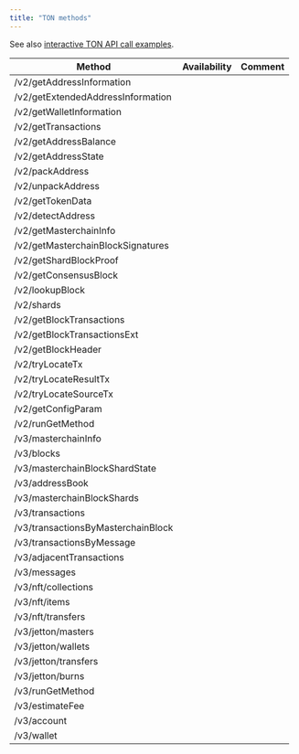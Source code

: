 ```yaml
---
title: "TON methods"
---
```


See also [interactive TON API call examples](/api-reference/getting-started-ton).

| Method                             | Availability | Comment |
| ---------------------------------- | ------------ | ------- |
| /v2/getAddressInformation          | <Icon icon="square-check"  iconType="solid" />            |         |
| /v2/getExtendedAddressInformation  | <Icon icon="square-check"  iconType="solid" />            |         |
| /v2/getWalletInformation           | <Icon icon="square-check"  iconType="solid" />            |         |
| /v2/getTransactions                | <Icon icon="square-check"  iconType="solid" />            |         |
| /v2/getAddressBalance              | <Icon icon="square-check"  iconType="solid" />            |         |
| /v2/getAddressState                | <Icon icon="square-check"  iconType="solid" />            |         |
| /v2/packAddress                    | <Icon icon="square-check"  iconType="solid" />            |         |
| /v2/unpackAddress                  | <Icon icon="square-check"  iconType="solid" />            |         |
| /v2/getTokenData                   | <Icon icon="square-check"  iconType="solid" />            |         |
| /v2/detectAddress                  | <Icon icon="square-check"  iconType="solid" />            |         |
| /v2/getMasterchainInfo             | <Icon icon="square-check"  iconType="solid" />            |         |
| /v2/getMasterchainBlockSignatures  | <Icon icon="square-check"  iconType="solid" />            |         |
| /v2/getShardBlockProof             | <Icon icon="square-check"  iconType="solid" />            |         |
| /v2/getConsensusBlock              | <Icon icon="square-check"  iconType="solid" />            |         |
| /v2/lookupBlock                    | <Icon icon="square-check"  iconType="solid" />            |         |
| /v2/shards                         | <Icon icon="square-check"  iconType="solid" />            |         |
| /v2/getBlockTransactions           | <Icon icon="square-check"  iconType="solid" />            |         |
| /v2/getBlockTransactionsExt        | <Icon icon="square-check"  iconType="solid" />            |         |
| /v2/getBlockHeader                 | <Icon icon="square-check"  iconType="solid" />            |         |
| /v2/tryLocateTx                    | <Icon icon="square-check"  iconType="solid" />            |         |
| /v2/tryLocateResultTx              | <Icon icon="square-check"  iconType="solid" />            |         |
| /v2/tryLocateSourceTx              | <Icon icon="square-check"  iconType="solid" />            |         |
| /v2/getConfigParam                 | <Icon icon="square-check"  iconType="solid" />            |         |
| /v2/runGetMethod                   | <Icon icon="square-check"  iconType="solid" />            |         |
| /v3/masterchainInfo                | <Icon icon="square-check"  iconType="solid" />            |         |
| /v3/blocks                         | <Icon icon="square-check"  iconType="solid" />            |         |
| /v3/masterchainBlockShardState     | <Icon icon="square-check"  iconType="solid" />            |         |
| /v3/addressBook                    | <Icon icon="square-check"  iconType="solid" />            |         |
| /v3/masterchainBlockShards         | <Icon icon="square-check"  iconType="solid" />            |         |
| /v3/transactions                   | <Icon icon="square-check"  iconType="solid" />            |         |
| /v3/transactionsByMasterchainBlock | <Icon icon="square-check"  iconType="solid" />            |         |
| /v3/transactionsByMessage          | <Icon icon="square-check"  iconType="solid" />            |         |
| /v3/adjacentTransactions           | <Icon icon="square-check"  iconType="solid" />            |         |
| /v3/messages                       | <Icon icon="square-check"  iconType="solid" />            |         |
| /v3/nft/collections                | <Icon icon="square-check"  iconType="solid" />            |         |
| /v3/nft/items                      | <Icon icon="square-check"  iconType="solid" />            |         |
| /v3/nft/transfers                  | <Icon icon="square-check"  iconType="solid" />            |         |
| /v3/jetton/masters                 | <Icon icon="square-check"  iconType="solid" />            |         |
| /v3/jetton/wallets                 | <Icon icon="square-check"  iconType="solid" />            |         |
| /v3/jetton/transfers               | <Icon icon="square-check"  iconType="solid" />            |         |
| /v3/jetton/burns                   | <Icon icon="square-check"  iconType="solid" />            |         |
| /v3/runGetMethod                   | <Icon icon="square-check"  iconType="solid" />            |         |
| /v3/estimateFee                    | <Icon icon="square-check"  iconType="solid" />            |         |
| /v3/account                        | <Icon icon="square-check"  iconType="solid" />            |         |
| /v3/wallet                         | <Icon icon="square-check"  iconType="solid" />            |         |
